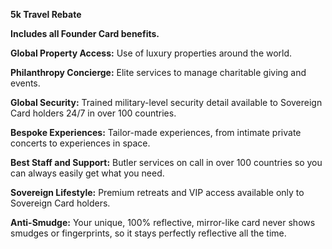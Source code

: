 **5k Travel Rebate**

**Includes all Founder Card benefits.**

**Global Property Access:** Use of luxury properties around the world.

**Philanthropy Concierge:** Elite services to manage charitable giving and events.

**Global Security:** Trained military-level security detail available to Sovereign Card holders 24/7 in over 100 countries.

**Bespoke Experiences:** Tailor-made experiences, from intimate private concerts to experiences in space.

**Best Staff and Support:** Butler services on call in over 100 countries so you can always easily get what you need.

**Sovereign Lifestyle:** Premium retreats and VIP access available only to Sovereign Card holders.

**Anti-Smudge:** Your unique, 100% reflective, mirror-like card never shows smudges or fingerprints, so it stays perfectly reflective all the time.